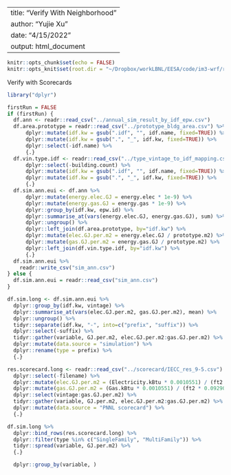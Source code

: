 
---
title: "Verify With Neighborhood"
author: "Yujie Xu"
date: "4/15/2022"
output: html_document
---

```r
knitr::opts_chunk$set(echo = FALSE)
knitr::opts_knit$set(root.dir = "~/Dropbox/workLBNL/EESA/code/im3-wrf/rmd")
```
Verify with Scorecards

```r
library("dplyr")

firstRun = FALSE
if (firstRun) {
  df.ann <- readr::read_csv("../annual_sim_result_by_idf_epw.csv")
  df.area.prototype = readr::read_csv("../prototype_bldg_area.csv") %>%
      dplyr::mutate(idf.kw = gsub(".idf", "", idf.name, fixed=TRUE)) %>%
      dplyr::mutate(idf.kw = gsub(".", "_", idf.kw, fixed=TRUE)) %>%
      dplyr::select(-idf.name) %>%
      {.}
  df.vin.type.idf <- readr::read_csv("../type_vintage_to_idf_mapping.csv") %>%
      dplyr::select(-building.count) %>%
      dplyr::mutate(idf.kw = gsub(".idf", "", idf.name, fixed=TRUE)) %>%
      dplyr::mutate(idf.kw = gsub(".", "_", idf.kw, fixed=TRUE)) %>%
      {.}
  df.sim.ann.eui <- df.ann %>%
      dplyr::mutate(energy.elec.GJ = energy.elec * 1e-9) %>%
      dplyr::mutate(energy.gas.GJ = energy.gas * 1e-9) %>%
      dplyr::group_by(idf.kw, epw.id) %>%
      dplyr::summarise_at(vars(energy.elec.GJ, energy.gas.GJ), sum) %>%
      dplyr::ungroup() %>%
      dplyr::left_join(df.area.prototype, by="idf.kw") %>%
      dplyr::mutate(elec.GJ.per.m2 = energy.elec.GJ / prototype.m2) %>%
      dplyr::mutate(gas.GJ.per.m2 = energy.gas.GJ / prototype.m2) %>%
      dplyr::left_join(df.vin.type.idf, by="idf.kw") %>%
      {.}
  df.sim.ann.eui %>%
    readr::write_csv("sim_ann.csv")
} else {
  df.sim.ann.eui = readr::read_csv("sim_ann.csv")
}

df.sim.long <- df.sim.ann.eui %>%
  dplyr::group_by(idf.kw, vintage) %>%
  dplyr::summarise_at(vars(elec.GJ.per.m2, gas.GJ.per.m2), mean) %>%
  dplyr::ungroup() %>%
  tidyr::separate(idf.kw, "-", into=c("prefix", "suffix")) %>%
  dplyr::select(-suffix) %>%
  tidyr::gather(variable, GJ.per.m2, elec.GJ.per.m2:gas.GJ.per.m2) %>%
  dplyr::mutate(data.source = "simulation") %>%
  dplyr::rename(type = prefix) %>%
  {.}

res.scorecard.long <- readr::read_csv("../scorecard/IECC_res_9-5.csv") %>%
  dplyr::select(-filename) %>%
  dplyr::mutate(elec.GJ.per.m2 = (Electricity.kBtu * 0.0010551) / (ft2 * 0.092903)) %>%
  dplyr::mutate(gas.GJ.per.m2 = (Gas.kBtu * 0.0010551) / (ft2 * 0.092903)) %>%
  dplyr::select(vintage:gas.GJ.per.m2) %>%
  tidyr::gather(variable, GJ.per.m2, elec.GJ.per.m2:gas.GJ.per.m2) %>%
  dplyr::mutate(data.source = "PNNL scorecard") %>%
  {.}

df.sim.long %>%
  dplyr::bind_rows(res.scorecard.long) %>%
  dplyr::filter(type %in% c("SingleFamily", "MultiFamily")) %>%
  tidyr::spread(variable, GJ.per.m2) %>%
  {.}

  dplyr::group_by(variable, )

```
